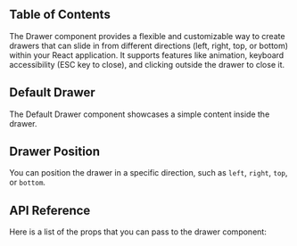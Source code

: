 

## Table of Contents

The Drawer component provides a flexible and customizable way to create drawers that can slide in from different directions (left, right, top, or bottom) within your React application. It supports features like animation, keyboard accessibility (ESC key to close), and clicking outside the drawer to close it.

## Default Drawer

The Default Drawer component showcases a simple content inside the drawer.

<CodePreview github="Drawer" code={DefaultDrawerCode}>
  <DefaultDrawer />
</CodePreview>

## Drawer Position

You can position the drawer in a specific direction, such as `left`, `right`, `top`, or `bottom`.

<CodePreview github="Drawer" code={DrawerPositionCode}>
  <DrawerPosition />
</CodePreview>

## API Reference

Here is a list of the props that you can pass to the drawer component:

<ComponentApi data={drawerAPIData} />
